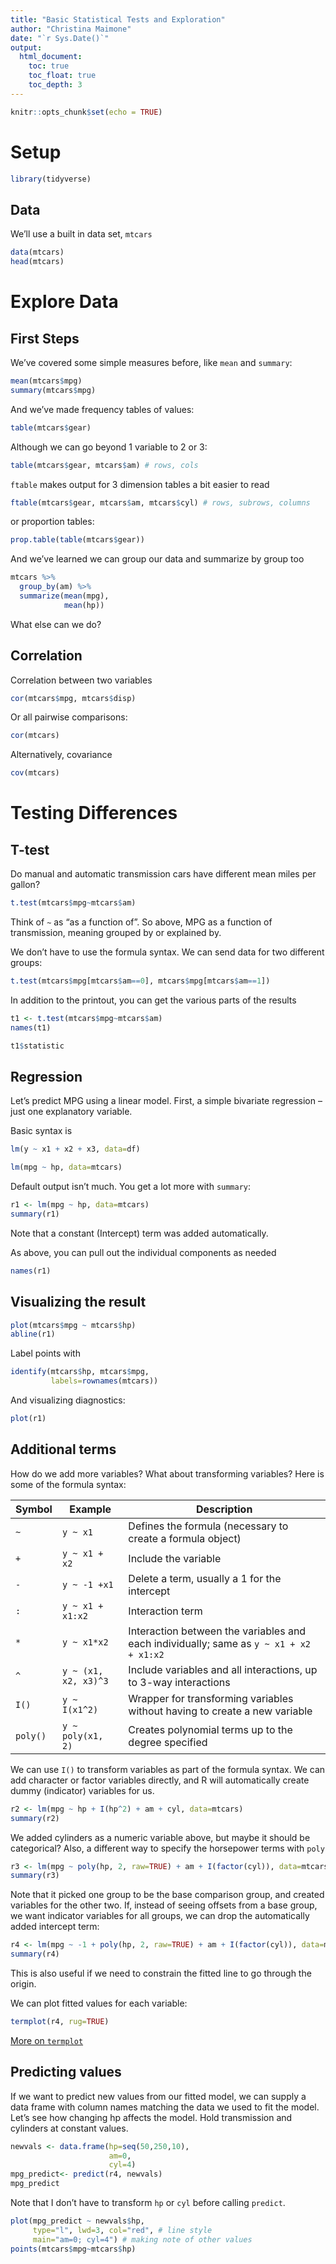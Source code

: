 ```yaml
---
title: "Basic Statistical Tests and Exploration"
author: "Christina Maimone"
date: "`r Sys.Date()`"
output: 
  html_document:
    toc: true
    toc_float: true
    toc_depth: 3
---
```



```r
knitr::opts_chunk$set(echo = TRUE)
```

# Setup

```r
library(tidyverse)
```


## Data

We'll use a built in data set, `mtcars`

```r
data(mtcars)
head(mtcars)
```


# Explore Data

## First Steps

We've covered some simple measures before, like `mean` and `summary`:

```r
mean(mtcars$mpg)
summary(mtcars$mpg)
```

And we've made frequency tables of values:

```r
table(mtcars$gear)
```

Although we can go beyond 1 variable to 2 or 3:

```r
table(mtcars$gear, mtcars$am) # rows, cols
```

`ftable` makes output for 3 dimension tables a bit easier to read

```r
ftable(mtcars$gear, mtcars$am, mtcars$cyl) # rows, subrows, columns
```

or proportion tables:

```r
prop.table(table(mtcars$gear))
```


And we've learned we can group our data and summarize by group too

```r
mtcars %>%
  group_by(am) %>%
  summarize(mean(mpg),
            mean(hp)) 
```

What else can we do?

## Correlation

Correlation between two variables

```r
cor(mtcars$mpg, mtcars$disp)
```

Or all pairwise comparisons:

```r
cor(mtcars)
```

Alternatively, covariance

```r
cov(mtcars)
```


# Testing Differences

## T-test

Do manual and automatic transmission cars have different mean miles per gallon?

```r
t.test(mtcars$mpg~mtcars$am)
```

Think of `~` as "as a function of".  So above, MPG as a function of transmission, meaning grouped by or explained by.

We don't have to use the formula syntax.  We can send data for two different groups:

```r
t.test(mtcars$mpg[mtcars$am==0], mtcars$mpg[mtcars$am==1])
```

In addition to the printout, you can get the various parts of the results

```r
t1 <- t.test(mtcars$mpg~mtcars$am)
names(t1)
```

```r
t1$statistic
```


## Regression

Let's predict MPG using a linear model.  First, a simple bivariate regression -- just one explanatory variable.

Basic syntax is 

```r
lm(y ~ x1 + x2 + x3, data=df)
```


```r
lm(mpg ~ hp, data=mtcars)
```

Default output isn't much.  You get a lot more with `summary`:

```r
r1 <- lm(mpg ~ hp, data=mtcars)
summary(r1)
```

Note that a constant (Intercept) term was added automatically.

As above, you can pull out the individual components as needed

```r
names(r1)
```

## Visualizing the result

```r
plot(mtcars$mpg ~ mtcars$hp)
abline(r1)
```

Label points with

```r
identify(mtcars$hp, mtcars$mpg, 
         labels=rownames(mtcars))
```


And visualizing diagnostics:

```r
plot(r1)
```


## Additional terms

How do we add more variables?  What about transforming variables?  Here is some of the formula syntax:

Symbol | Example | Description
-------|-----------|----------------------------------
`~` | `y ~ x1` | Defines the formula (necessary to create a formula object)
`+` | `y ~ x1 + x2` | Include the variable
`-` | `y ~ -1 +x1` | Delete a term, usually a 1 for the intercept
`:` | `y ~ x1 + x1:x2` | Interaction term 
`*` | `y ~ x1*x2` | Interaction between the variables and each individually; same as `y ~ x1 + x2 + x1:x2`
`^` | `y ~ (x1, x2, x3)^3` | Include variables and all interactions, up to 3-way interactions
`I()` | `y ~ I(x1^2)` | Wrapper for transforming variables without having to create a new variable
`poly()` | `y ~ poly(x1, 2)` | Creates polynomial terms up to the degree specified 



We can use `I()` to transform variables as part of the formula syntax.  We can add character or factor variables directly, and R will automatically create dummy (indicator) variables for us.

```r
r2 <- lm(mpg ~ hp + I(hp^2) + am + cyl, data=mtcars)
summary(r2)
```

We added cylinders as a numeric variable above, but maybe it should be categorical?  Also, a different way to specify the horsepower terms with `poly`

```r
r3 <- lm(mpg ~ poly(hp, 2, raw=TRUE) + am + I(factor(cyl)), data=mtcars)
summary(r3)
```

Note that it picked one group to be the base comparison group, and created variables for the other two.  If, instead of seeing offsets from a base group, we want indicator variables for all groups, we can drop the automatically added intercept term:

```r
r4 <- lm(mpg ~ -1 + poly(hp, 2, raw=TRUE) + am + I(factor(cyl)), data=mtcars)
summary(r4)
```

This is also useful if we need to constrain the fitted line to go through the origin.

We can plot fitted values for each variable:

```r
termplot(r4, rug=TRUE)
```

[More on `termplot`](http://www.clayford.net/statistics/tag/termplot/)

## Predicting values

If we want to predict new values from our fitted model, we can supply a data frame with column names matching the data we used to fit the model.  Let's see how changing hp affects the model.  Hold transmission and cylinders at constant values.

```r
newvals <- data.frame(hp=seq(50,250,10),
                      am=0,
                      cyl=4)
mpg_predict<- predict(r4, newvals)
mpg_predict
```

Note that I don't have to transform `hp` or `cyl` before calling `predict`.

```r
plot(mpg_predict ~ newvals$hp, 
     type="l", lwd=3, col="red", # line style
     main="am=0; cyl=4") # making note of other values
points(mtcars$mpg~mtcars$hp)
```


